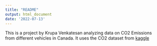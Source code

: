 ```yaml
---
title: "README"
output: html_document
date: '2022-07-13' 
---
```


This is a project by Krupa Venkatesan analyzing data on CO2 Emissions from different vehicles in Canada. It uses the CO2 dataset from
[kaggle](https://www.kaggle.com/datasets/debajyotipodder/co2-emission-by-vehicles?resource=download)














